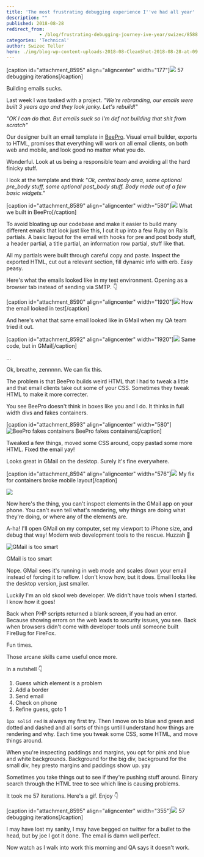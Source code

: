 ```yaml
---
title: 'The most frustrating debugging experience I''ve had all year'
description: ""
published: 2018-08-28
redirect_from: 
            - /blog/frustrating-debugging-journey-ive-year/swizec/8588
categories: 'Technical'
author: Swizec Teller
hero: ./img/blog-wp-content-uploads-2018-08-CleanShot-2018-08-28-at-09.27.06@2x-772x1024.png
---
```

\[caption id="attachment_8595" align="aligncenter" width="177"]![](./img/blog-wp-content-uploads-2018-08-email-debugging.gif) 57 debugging iterations\[/caption]



Building emails sucks.



Last week I was tasked with a project. _"We're rebranding, our emails were built 3 years ago and they look janky. Let's rebuild!"_



_"OK I can do that. But emails suck so I'm def not building that shit from scratch"_



Our designer built an email template in [BeePro](https://beefree.io/bee-pro/). Visual email builder, exports to HTML, promises that everything will work on all email clients, on both web and mobile, and look good no matter what you do.



Wonderful. Look at us being a responsible team and avoiding all the hard finicky stuff.



I look at the template and think _"Ok, central body area, some optional pre_body stuff, some optional post_body stuff. Body made out of a few basic widgets."_



\[caption id="attachment_8589" align="aligncenter" width="580"]![](./img/blog-wp-content-uploads-2018-08-CleanShot-2018-08-28-at-09.27.06@2x-772x1024.png) What we built in BeePro\[/caption]



To avoid bloating up our codebase and make it easier to build many different emails that look just like this, I cut it up into a few Ruby on Rails partials. A basic layout for the email with hooks for pre and post body stuff, a header partial, a title partial, an information row partial, stuff like that.



All my partials were built through careful copy and paste. Inspect the exported HTML, cut out a relevant section, fill dynamic info with erb. Easy peasy.



Here's what the emails looked like in my test environment. Opening as a browser tab instead of sending via SMTP. 👇



\[caption id="attachment_8590" align="aligncenter" width="1920"]![](./img/blog-wp-content-uploads-2018-08-kapture_2018-08-24_at_14.37.34.gif) How the email looked in test\[/caption]





And here's what that same email looked like in GMail when my QA team tried it out.



\[caption id="attachment_8592" align="aligncenter" width="1920"]![](./img/blog-wp-content-uploads-2018-08-kapture_2018-08-24_at_14.34.37.gif) Same code, but in GMail\[/caption]



...



Ok, breathe, zennnnn. We can fix this.



The problem is that BeePro builds weird HTML that I had to tweak a little and that email clients take out some of your CSS. Sometimes they tweak HTML to make it more correcter.



You see BeePro doesn't think in boxes like you and I do. It thinks in full width divs and fakes containers.



\[caption id="attachment_8593" align="aligncenter" width="580"]![BeePro fakes containers](./img/blog-wp-content-uploads-2018-08-CleanShot-2018-08-28-at-09.33.17@2x-994x1024.png) BeePro fakes containers\[/caption]



Tweaked a few things, moved some CSS around, copy pastad some more HTML. Fixed the email yay!



Looks great in GMail on the desktop. Surely it's fine everywhere.



\[caption id="attachment_8594" align="aligncenter" width="576"]![](./img/blog-wp-content-uploads-2018-08-image_from_ios-576x1024.png) My fix for containers broke mobile layout\[/caption]

![](./img/media-IYIlvuWc21U4g-giphy.gif)

Now here's the thing, you can't inspect elements in the GMail app on your phone. You can't even tell what's rendering, why things are doing what they're doing, or where any of the elements are.



A-ha! I'll open GMail on my computer, set my viewport to iPhone size, and debug that way! Modern web development tools to the rescue. Huzzah 💪

![GMail is too smart](<>)



GMail is too smart



Nope. GMail sees it's running in web mode and scales down your email instead of forcing it to reflow. I don't know how, but it does. Email looks like the desktop version, just smaller.



Luckily I'm an old skool web developer. We didn't have tools when I started. I know how it goes!



Back when PHP scripts returned a blank screen, if you had an error. Because showing errors on the web leads to security issues, you see. Back when browsers didn't come with developer tools until someone built FireBug for FireFox.



Fun times.



Those arcane skills came useful once more.



In a nutshell 👇



1. Guess which element is a problem
2. Add a border
3. Send email
4. Check on phone
5. Refine guess, goto 1



`1px solid red` is always my first try. Then I move on to blue and green and dotted and dashed and all sorts of things until I understand how things are rendering and why. Each time you tweak some CSS, some HTML, and move things around.



When you're inspecting paddings and margins, you opt for pink and blue and white backgrounds. Background for the big div, background for the small div, hey presto margins and paddings show up. yay



Sometimes you take things out to see if they're pushing stuff around. Binary search through the HTML tree to see which line is causing problems.



It took me 57 iterations. Here's a gif. Enjoy 👇



\[caption id="attachment_8595" align="aligncenter" width="355"]![](./img/blog-wp-content-uploads-2018-08-email-debugging.gif) 57 debugging iterations\[/caption]



I may have lost my sanity, I may have begged on twitter for a bullet to the head, but by joe I got it done. The email is damn well perfect.



Now watch as I walk into work this morning and QA says it doesn't work.